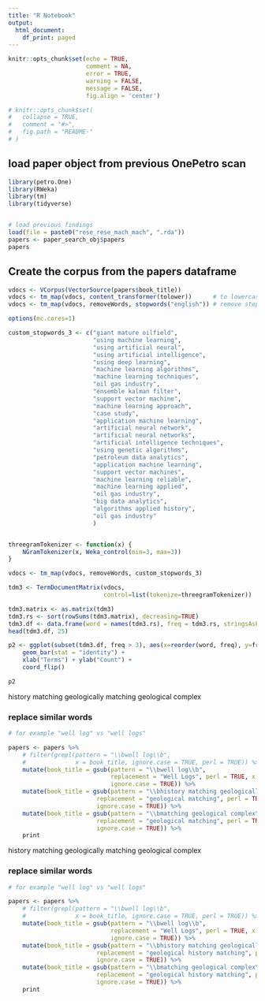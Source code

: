 ```yaml
---
title: "R Notebook"
output:
  html_document:
    df_print: paged
---
```



```r
knitr::opts_chunk$set(echo = TRUE, 
                      comment = NA, 
                      error = TRUE, 
                      warning = FALSE, 
                      message = FALSE, 
                      fig.align = 'center')
```


```r
# knitr::opts_chunk$set(
#   collapse = TRUE,
#   comment = "#>",
#   fig.path = "README-"
# )
```


## load paper object from previous OnePetro scan

```r
library(petro.One)
library(RWeka)
library(tm)
library(tidyverse)


# load previous findings
load(file = paste0("rese_rese_mach_mach", ".rda"))
papers <- paper_search_obj$papers
papers
```

## Create the corpus from the papers dataframe

```r
vdocs <- VCorpus(VectorSource(papers$book_title))
vdocs <- tm_map(vdocs, content_transformer(tolower))      # to lowercase
vdocs <- tm_map(vdocs, removeWords, stopwords("english")) # remove stopwords
```




```r

options(mc.cores=1)

custom_stopwords_3 <- c("giant mature oilfield",
                        "using machine learning",
                        "using artificial neural",
                        "using artificial intelligence",
                        "using deep learning",
                        "machine learning algorithms",
                        "machine learning techniques",
                        "oil gas industry",
                        "ensemble kalman filter",
                        "support vector machine",
                        "machine learning approach",
                        "case study",
                        "application machine learning",
                        "artificial neural network",
                        "artificial neural networks",
                        "artificial intelligence techniques",
                        "using genetic algorithms",
                        "petroleum data analytics",
                        "application machine learning",
                        "support vector machines",
                        "machine learning reliable",
                        "machine learning applied",
                        "oil gas industry",
                        "big data analytics",
                        "algorithms applied history",
                        "oil gas industry"
                        )


threegramTokenizer <- function(x) {
    NGramTokenizer(x, Weka_control(min=3, max=3))
}

vdocs <- tm_map(vdocs, removeWords, custom_stopwords_3)

tdm3 <- TermDocumentMatrix(vdocs,
                           control=list(tokenize=threegramTokenizer))

tdm3.matrix <- as.matrix(tdm3)
tdm3.rs <- sort(rowSums(tdm3.matrix), decreasing=TRUE)
tdm3.df <- data.frame(word = names(tdm3.rs), freq = tdm3.rs, stringsAsFactors = FALSE)
head(tdm3.df, 25)


```

```r
p2 <- ggplot(subset(tdm3.df, freq > 3), aes(x=reorder(word, freq), y=freq)) + 
    geom_bar(stat = "identity") + 
    xlab("Terms") + ylab("Count") + 
    coord_flip()

p2
```


history matching geologically
matching geological complex

### replace similar words
```r
# for example "well log" vs "well logs"

papers <- papers %>%
    # filter(grepl(pattern = "\\bwell log\\b", 
    #              x = book_title, ignore.case = TRUE, perl = TRUE)) %>% 
    mutate(book_title = gsub(pattern = "\\bwell log\\b", 
                             replacement = "Well Logs", perl = TRUE, x = book_title, 
                             ignore.case = TRUE)) %>% 
    mutate(book_title = gsub(pattern = "\\bhistory matching geologically\\b", 
                         replacement = "geological matching", perl = TRUE, x = book_title, 
                         ignore.case = TRUE)) %>% 
    mutate(book_title = gsub(pattern = "\\bmatching geological complex\\b", 
                         replacement = "geological matching", perl = TRUE, x = book_title, 
                         ignore.case = TRUE)) %>%     
    print

```


history matching geologically
matching geological complex

### replace similar words
```r
# for example "well log" vs "well logs"

papers <- papers %>%
    # filter(grepl(pattern = "\\bwell log\\b", 
    #              x = book_title, ignore.case = TRUE, perl = TRUE)) %>% 
    mutate(book_title = gsub(pattern = "\\bwell log\\b", 
                             replacement = "Well Logs", perl = TRUE, x = book_title, 
                             ignore.case = TRUE)) %>% 
    mutate(book_title = gsub(pattern = "\\bhistory matching geologically\\b", 
                         replacement = "geological history matching", perl = TRUE, x = book_title, 
                         ignore.case = TRUE)) %>% 
    mutate(book_title = gsub(pattern = "\\bmatching geological complex\\b", 
                         replacement = "geological history matching", perl = TRUE, x = book_title, 
                         ignore.case = TRUE)) %>%     
    print

```


